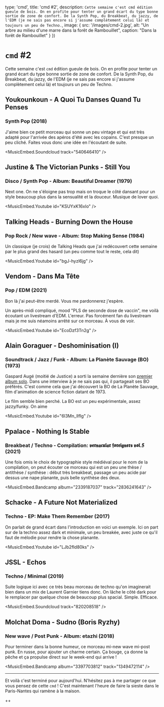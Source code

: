 

  type: 'cmd',
  title: 'cmd #2',
  description: `
Cette semaine c'est cmd édition gueule de bois. On en profite pour tenter un
grand écart du type bonne sortie de zone de confort. De la Synth Pop, du
Breakbeat, du jazzy, de l'EDM (je ne sais pas encore si j'assume complètement celui
là) et toujours un peu de Techno.
`,
  image: {
    src: '/images/cmd-2.jpg',
    alt: "Un arbre au milieu d'une marre dans la forêt de Rambouillet",
    caption: "Dans la forêt de Rambouillet"
  }
}) 

# `cmd` #2

Cette semaine c'est `cmd` édition gueule de bois. On en profite pour tenter un
grand écart du type bonne sortie de zone de confort. De la Synth Pop, du
Breakbeat, du jazzy, de l'EDM (je ne sais pas encore si j'assume complètement celui
là) et toujours un peu de Techno.

## Youkounkoun - A Quoi Tu Danses Quand Tu Penses
### Synth Pop (2018)

J'aime bien ce petit morceau qui sonne un peu vintage et qui est très adapté pour
l'arrivée des apéros d'été avec les copains. C'est presque un peu cliché. Faites
vous donc une idée en l'écoutant de suite. 

<MusicEmbed.Soundcloud track="540646410" />


## Justine & The Victorian Punks - Still You
### Disco / Synth Pop - Album: Beautiful Dreamer (1979)

Next one. On ne s'éloigne pas trop mais on troque le côté dansant pour un style
beaucoup plus dans la sensualité et la douceur. Musique de lover quoi.

<MusicEmbed.Youtube id="KSUYxK16xIo" />


## Talking Heads - Burning Down the House
### Pop Rock / New wave - Album:  Stop Making Sense (1984)

Un classique (je crois) de Talking Heads que j'ai redécouvert cette semaine par
le plus grand des hasard (un peu comme tout le reste, cela dit)

<MusicEmbed.Youtube id="bgJ-hyzl6jg" />


## Vendom - Dans Ma Tête
### Pop / EDM (2021)

Bon là j'ai peut-être merdé. Vous me pardonnerez j'espère.

Un après-midi compliqué, mood "PLS de seconde dose de vaccin", me voilà écoutant
un livestream d'EDM. L'erreur. Pas forcément fan du livestream mais je me suis
néamoins arrêté sur ce morceau. À vous de voir.

<MusicEmbed.Youtube id="EcoDzf3Tn2g" />


## Alain Goraguer - Deshominisation (I)	
### Soundtrack / Jazz / Funk - Album: La Planète Sauvage (BO) (1973)

Gaspard Augé (moitié de Justice) a sorti la semaine dernière son [premier album
solo](https://www.discogs.com/Gaspard-Aug%C3%A9-Escapades/master/2186506). Dans
une interview à je ne sais pas qui, il partageait ses BO préférés. C'est comme
cela que j'ai découvert la BO de La Planète Sauvage, film d'animation de science
fiction datant de 1973.

Le film semble bien perché. La BO est un peu expérimentale, assez jazzy/funky.  On aime

<MusicEmbed.Youtube id="6l3Mn_llfIg" />


## Ppalace - Nothing Is Stable
### Breakbeat / Techno - Compilation: 𝖛𝖊𝖗𝖓𝖆𝖈𝖚𝖑𝖆𝖗 𝖋𝖔𝖗𝖊𝖎𝖌𝖓𝖊𝖗𝖘 𝖛𝖔𝖑.𝟓 (2021)
 
Une fois omis le choix de typographie style médiéval pour le nom de la
compilation, on peut écouter ce morceau qui est un peu une thèse / antithèse /
synthèse : début très breakbeat, passage un peu acide par dessus une nape
planante, puis belle synthèse des deux.

<MusicEmbed.Bandcamp album="2339187037" track="2836241643" />


## Schacke - A Future Not Materialized
### Techno - EP: Make Them Remember (2017)

On parlait de grand écart dans l'introduction en voici un exemple. Ici on part
sur de la techno assez dark et minimale, un peu breakée, avec juste ce qu'il faut
de mélodie pour rendre la chose planante.

<MusicEmbed.Youtube id="LJb2fId80ks" />


## JSSL - Echos
### Techno / Minimal (2019)

Suite logique ici avec ce très beau morceau de techno qu'on imaginerait bien
dans un mix de Laurent Garnier tiens donc. On lâche le côté dark pour le
remplacer par quelque chose de beaucoup plus spacial. Simple. Efficace.

<MusicEmbed.Soundcloud track="820208518" />


## Molchat Doma - Sudno (Boris Ryzhy) 
### New wave / Post Punk - Album: etazhi (2018)

Pour terminer dans la bonne humeur, ce morceau mi-new wave mi-post punk. En
russe, pour ajouter un charme certain. Ça bouge, ça donne la pêche et ça
propulse direct sur le week-end qui arrive !

<MusicEmbed.Bandcamp album="3397703812" track="1349472114" />

---

Et voilà c'est terminé pour aujourd'hui. N'hésitez pas à me partager ce que vous
pensez de cette `cmd` ! C'est maintenant l'heure de faire la sieste dans le
Paris-Nantes qui ramène à la maison.

++

